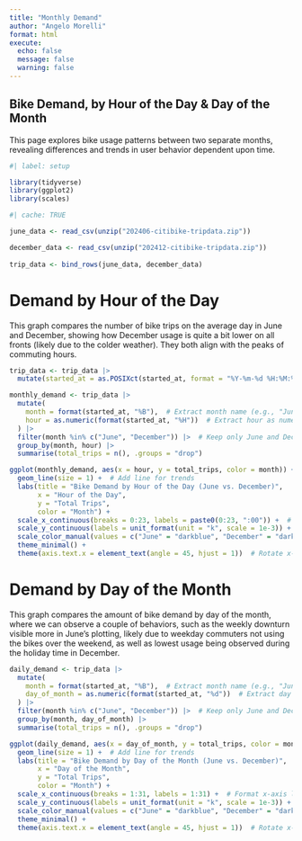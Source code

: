 ```yaml
---
title: "Monthly Demand"
author: "Angelo Morelli"
format: html
execute:
  echo: false
  message: false
  warning: false
---
```


## Bike Demand, by Hour of the Day & Day of the Month 

This page explores bike usage patterns between two separate months, revealing differences and trends in user behavior dependent upon time.

```r
#| label: setup

library(tidyverse)
library(ggplot2)
library(scales)
```

```r
#| cache: TRUE

june_data <- read_csv(unzip("202406-citibike-tripdata.zip"))

december_data <- read_csv(unzip("202412-citibike-tripdata.zip"))
                          
trip_data <- bind_rows(june_data, december_data)
```

# Demand by Hour of the Day

This graph compares the number of bike trips on the average day in June and December, showing how December usage is quite a bit lower on all fronts (likely due to the colder weather). They both align with the peaks of commuting hours.

```r
trip_data <- trip_data |>
  mutate(started_at = as.POSIXct(started_at, format = "%Y-%m-%d %H:%M:%S"))

monthly_demand <- trip_data |>
  mutate(
    month = format(started_at, "%B"),  # Extract month name (e.g., "June", "December")
    hour = as.numeric(format(started_at, "%H"))  # Extract hour as numeric (0-23)
  ) |>
  filter(month %in% c("June", "December")) |>  # Keep only June and December
  group_by(month, hour) |>
  summarise(total_trips = n(), .groups = "drop")
```

```r
ggplot(monthly_demand, aes(x = hour, y = total_trips, color = month)) +
  geom_line(size = 1) +  # Add line for trends
  labs(title = "Bike Demand by Hour of the Day (June vs. December)",
       x = "Hour of the Day",
       y = "Total Trips",
       color = "Month") +
  scale_x_continuous(breaks = 0:23, labels = paste0(0:23, ":00")) +  # Format x-axis labels
  scale_y_continuous(labels = unit_format(unit = "k", scale = 1e-3)) +  # Format y-axis labels as "100k", "200k", etc.
  scale_color_manual(values = c("June" = "darkblue", "December" = "darkred")) +  # Custom colors for months
  theme_minimal() +
  theme(axis.text.x = element_text(angle = 45, hjust = 1))  # Rotate x-axis labels for better readability
```

# Demand by Day of the Month

This graph compares the amount of bike demand by day of the month, where we can observe a couple of behaviors, such as the weekly downturn visible more in June's plotting, likely due to weekday commuters not using the bikes over the weekend, as well as lowest usage being observed during the holiday time in December.

```r
daily_demand <- trip_data |>
  mutate(
    month = format(started_at, "%B"),  # Extract month name (e.g., "June", "December")
    day_of_month = as.numeric(format(started_at, "%d"))  # Extract day of the month (1-31)
  ) |>
  filter(month %in% c("June", "December")) |>  # Keep only June and December
  group_by(month, day_of_month) |>
  summarise(total_trips = n(), .groups = "drop")
```

```r
ggplot(daily_demand, aes(x = day_of_month, y = total_trips, color = month)) +
  geom_line(size = 1) +  # Add line for trends
  labs(title = "Bike Demand by Day of the Month (June vs. December)",
       x = "Day of the Month",
       y = "Total Trips",
       color = "Month") +
  scale_x_continuous(breaks = 1:31, labels = 1:31) +  # Format x-axis labels for days of the month
  scale_y_continuous(labels = unit_format(unit = "k", scale = 1e-3)) +  # Format y-axis labels as "100k", "200k", etc.
  scale_color_manual(values = c("June" = "darkblue", "December" = "darkred")) +# Custom colors for months
  theme_minimal() +
  theme(axis.text.x = element_text(angle = 45, hjust = 1))  # Rotate x-axis labels for better readability
```

